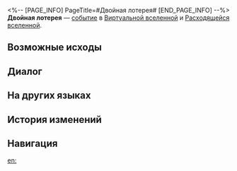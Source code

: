 <%-- [PAGE_INFO]
PageTitle=#Двойная лотерея#
[END_PAGE_INFO] --%>
{{Дополнить}}
{{ВВ Событие Инфобокс
|id                 = 12801
|Название           = 
|Изображение        = Событие ВВ КММ.png
|Испытание_в_вв     = Неизвестно
|Испытание_в_рое    = Неизвестно
|Испытание_в_зиш    = Неизвестно
|Испытание_в_рв     = Неизвестно
|Испытание_в_облнеп = Неизвестно
|Требования         = 
|Пред               = 
|След               = 
|Упоминания         = 
|Порядок            = 025
|Порядок_рв         = 148
}}
'''Двойная лотерея''' — [[Расходящаяся вселенная/События|событие]] в [[Виртуальная вселенная|Виртуальной вселенной]] и [[Расходящаяся вселенная|Расходящейся вселенной]].

==Возможные исходы==
{{Возможные исходы
|Выбор_1 = Взломать код диковин Большой лотереи
|Результат_1 = Разрушить все диковины из серии Лотерея. За каждую разрушенную диковину получить случайных диковин: 2.
|Путь_1   = Эрудиция
|Режимы_1  = зиш

|Выбор_2 = Голосую за Освальдо Шнайдера!
|Результат_2 = Потратить 100 космических фрагментов и получить 1 лотерейный билет из серии Лотерея. Включает восстановление любого повреждённого лотерейного билета.
|Режимы_2  = вв,зиш,рв,рой

|Выбор_3 = Хочу поучаствовать в двойной лотерее!
|Результат_3 = Потратить 50 космических фрагментов и восстановить все повреждённые лотерейные билеты.
|Режимы_3  = вв,зиш,рой

|Выбор_4 = Хочу поучаствовать в суперлотерее!
|Результат_4 = Потратить 50 космических фрагментов и восстановить все повреждённые лотерейные билеты.
|Режимы_4  = рв

|Выбор_5 = Голосую за Освальдо Шнайдера!
|Результат_5 = Потратить 50 космических фрагментов и получить 1 лотерейный билет из серии Лотерея. Включает восстановление любого повреждённого лотерейного билета.
|Режимы_5  = облнеп

|Выбор_6 = Хочу поучаствовать в двойной лотерее!
|Результат_6 = Потратить 20 космических фрагментов и восстановить все повреждённые лотерейные билеты.
|Режимы_6  = облнеп

|Выбор_7 = Отказаться
|Результат_7 = Так счастья не найдёшь!
}}

==Диалог==
{{Диалог Начало}}
:{{tx}}
{{Диалог Конец}}

==На других языках==
{{На других языках
|en   = The Double Lottery Experience
|zhs  = 双乐透体验
|zht  = 雙樂透體驗
|ja   = ダブルロッタリー{{Rubi|体験|たいけん}}
|ko   = 더블 로또 체험
|es   = La experiencia de la doble lotería
|fr   = L'expérience de la double loterie
|ru   = Двойная лотерея
|th   = ประสบการณ์ลอตเตอรี่คูณสอง
|vi   = Trải Nghiệm Quay Thưởng Kép
|de   = Erfahrung der Doppellotterie
|id   = Pengalaman Lotre Ganda
|pt   = A Experiência de Loteria Dupla
}}

==История изменений==
{{История изменений|null}}

==Навигация==
{{События ВВ Навбокс}}

[[en:]]